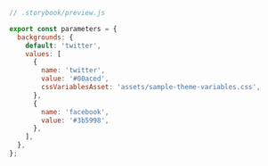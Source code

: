 ```js
// .storybook/preview.js

export const parameters = {
  backgrounds: {
    default: 'twitter',
    values: [
      {
        name: 'twitter',
        value: '#00aced',
        cssVariablesAsset: 'assets/sample-theme-variables.css',
      },
      {
        name: 'facebook',
        value: '#3b5998',
      },
    ],
  },
};
```

